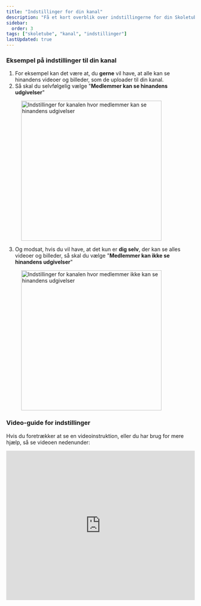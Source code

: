 ```yaml
---
title: "Indstillinger for din kanal"
description: "Få et kort overblik over indstillingerne for din Skoletube-kanal"
sidebar:
  order: 3
tags: ["skoletube", "kanal", "indstillinger"]
lastUpdated: true
---
```


### Eksempel på indstillinger til din kanal

1. For eksempel kan det være at, du **gerne** vil have, at alle kan se hinandens videoer og billeder, som de uploader til din kanal.
2. Så skal du selvfølgelig vælge "**Medlemmer kan se hinandens udgivelser**"

<figure>
  <img src="/src/assets/images/skoletube/skoletube-settings-overview-01.png" alt="Indstillinger for kanalen hvor medlemmer kan se hinandens udgivelser" width="375" />
  <figcaption></figcaption>
</figure>

3. Og modsat, hvis du vil have, at det kun er **dig selv**, der kan se alles videoer og billeder, så skal du vælge "**Medlemmer kan ikke se hinandens udgivelser**"

<figure>
  <img src="/src/assets/images/skoletube/skoletube-settings-access-01.png" alt="Indstillinger for kanalen hvor medlemmer ikke kan se hinandens udgivelser" width="375" />
  <figcaption></figcaption>
</figure>

### Video-guide for indstillinger

Hvis du foretrækker at se en videoinstruktion, eller du har brug for mere hjælp, så se videoen nedenunder:

<iframe width="100%" height="400" src="https://www.skoletube.dk/video/7772568/2ccd7af23d3b0bd184bf215a91835455" frameborder="0" allow="accelerometer; autoplay; clipboard-write; encrypted-media; gyroscope; picture-in-picture" allowfullscreen></iframe>
